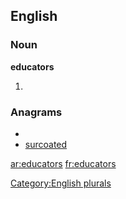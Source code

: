
==English==

===Noun===
'''educators'''

# {{plural of|[[educator]]}}

===Anagrams===
* {{alphagram|acdeorstu}}
* [[surcoated#English|surcoated]]


[[Category:English plurals]]

[[ar:educators]]
[[fr:educators]]
